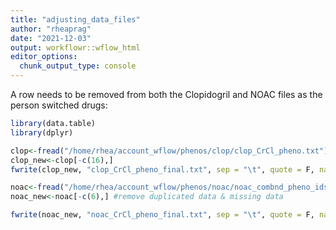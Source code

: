 ```yaml
---
title: "adjusting_data_files"
author: "rheaprag"
date: "2021-12-03"
output: workflowr::wflow_html
editor_options:
  chunk_output_type: console
---
```


A row needs to be removed from both the Clopidogril and NOAC files as the person switched drugs:

```R
library(data.table)
library(dplyr)

clop<-fread("/home/rhea/account_wflow/phenos/clop/clop_CrCl_pheno.txt")
clop_new<-clop[-c(16),]
fwrite(clop_new, "clop_CrCl_pheno_final.txt", sep = "\t", quote = F, na = NA)

noac<-fread("/home/rhea/account_wflow/phenos/noac/noac_combnd_pheno_ids.txt")
noac_new<-noac[-c(6),] #remove duplicated data & missing data

fwrite(noac_new, "noac_CrCl_pheno_final.txt", sep = "\t", quote = F, na = NA)
```
